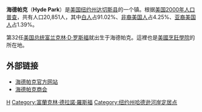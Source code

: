 {{Otheruses|海德公园 (消歧义)}}

{{Infobox settlement
|official_name            = Hyde Park, New York
|settlement_type          = [[鎮|鎮]]
|nickname                 =
|motto                    =
|image_skyline            = Hyde Park Reformed Dutch Church.jpg
|imagesize                =
|image_caption            =海德帕克的一座教堂
|image_flag               =
|image_seal               =
|pushpin_map              = New York
|pushpin_label_position   = <!-- the position of the pushpin label: left, right, top, bottom, none -->
|pushpin_map_caption      = 在紐約州的位置
|pushpin_mapsize          =
|image_map                =
|mapsize                  =
|map_caption              =
|image_map1               =
|mapsize1                 =
|map_caption1             =
|coordinates_display      = inline,title
|coordinates_region       = US-NY
|subdivision_type = [[國家|國家]]
|subdivision_name = [[美國|美國]]
|subdivision_type1 = [[美國行政區劃|州]]
|subdivision_name1 = [[紐約州|紐約州]]
|subdivision_type2 = [[紐約州行政區劃|縣]]
|subdivision_name2 = [[達奇斯縣_(紐約州)|達奇斯縣]]
|government_footnotes     =
|government_type          = [[鎮議會|鎮議會]]
|leader_title             = [[鎮長|鎮長]]
|leader_name              = Aileen Rohr ([[美國民主黨|D]])
| leader_title1           = [[鎮議會|鎮議會]]
| leader_name1            = {{Collapsible list
 |title       = 成員列表
 |frame_style = border:none; padding: 0;
 |title_style = <!-- (optional) -->
 |list_style  = text-align:left;display:none;
|1 = • W1: Emily Svenson（[[美國民主黨|D]]）
|2 = • W2: Joseph Petito（[[美國民主黨|D]]）
|3 = • W3: Bill Truitt（[[美國民主黨|D]]）
|4 = • W4: Ken Schneider（[[美國民主黨|D]]）
}}
|established_title        =
|established_date         =
|unit_pref  =  Imperial
|area_footnotes           =
|area_magnitude           =
|area_total_km2           = 103.2
|area_land_km2            = 95.7
|area_water_km2           = 7.5
|area_total_sq_mi         = 39.9
|area_land_sq_mi          = 37.0
|area_water_sq_mi         = 2.9
|population_as_of         = [[2010年美國人口普查|2010]]
|population_footnotes     =
|population_total         = 21,571
|population_density_km2   =
|population_density_sq_mi =
|timezone                 = [[North_American_Eastern_Time_Zone|Eastern (EST)]]
|utc_offset               = -5
|timezone_DST             = EDT
|utc_offset_DST           = -4
|elevation_footnotes      =
|elevation_m              = 73
|elevation_ft             = 240
|latd = 41 |latm = 47 |latNS = N
|longd = 73 |longm = 54 |longEW = W
|postal_code_type         = [[ZIP_code|ZIP code]]
|postal_code              = 12538
|area_code                = [[Area_code_845|845]]
|blank_name               = [[Federal_Information_Processing_Standard|FIPS code]]
|blank_info               = 36-37209
|blank1_name              = [[地理名稱信息系統|GNIS]] feature ID
|blank1_info              = 0979090
|website                  =
|footnotes                =
}}
'''海德帕克'''（'''Hyde Park'''）是[[美国|美国]][[纽约州|纽约州]][[达奇斯县_(纽约州)|达切斯县]]的一个镇。根据[[美国2000年人口普查|美国2000年人口普查]]，共有人口20,851人，其中[[白人|白人]]占91.02%、[[非裔美国人|非裔美国人]]占4.25%、[[亚裔美国人|亚裔美国人]]占1.39%。

第32任[[美国总统|美国总统]][[富兰克林·D·罗斯福|富兰克林·D·罗斯福]]就出生于海德帕克。這裡也是[[美國烹飪學院|美國烹飪學院]]的所在地。

==外部链接==
* [http://www.hydeparkny.us/ 海德帕克官方网站] {{Wayback|url=http://www.hydeparkny.us/ |date=20070521221849 }}
* [https://web.archive.org/web/20070617075820/http://www.hydeparkchamber.org//history.htm  海德帕克商会] 



[[Category:纽约州城镇|H]]
[[Category:富蘭克林·德拉諾·羅斯福|Category:富蘭克林·德拉諾·羅斯福]]
[[Category:纽约州哈德逊河岸定居点|Category:纽约州哈德逊河岸定居点]]